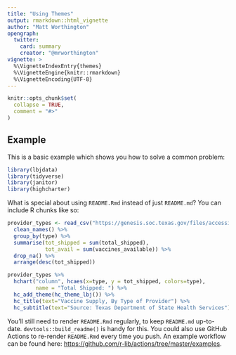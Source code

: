 ```yaml
---
title: "Using Themes"
output: rmarkdown::html_vignette
author: "Matt Worthington"
opengraph:
  twitter:
    card: summary
    creator: "@mrworthington"
vignette: >
  %\VignetteIndexEntry{themes}
  %\VignetteEngine{knitr::rmarkdown}
  %\VignetteEncoding{UTF-8}
---
```


```r
knitr::opts_chunk$set(
  collapse = TRUE,
  comment = "#>"
)
```

## Example

This is a basic example which shows you how to solve a common problem:

```r
library(lbjdata)
library(tidyverse)
library(janitor)
library(highcharter)
```

What is special about using `README.Rmd` instead of just `README.md`? You can include R chunks like so:

```r
provider_types <- read_csv("https://genesis.soc.texas.gov/files/accessibility/vaccineprovideraccessibilitydata.csv") %>% 
  clean_names() %>% 
  group_by(type) %>% 
  summarise(tot_shipped = sum(total_shipped),
            tot_avail = sum(vaccines_available)) %>% 
  drop_na() %>% 
  arrange(desc(tot_shipped))

provider_types %>% 
  hchart("column", hcaes(x=type, y = tot_shipped, colors=type),
         name = "Total Shipped: ") %>% 
  hc_add_theme(hc_theme_lbj()) %>% 
  hc_title(text="Vaccine Supply, By Type of Provider") %>% 
  hc_subtitle(text="Source: Texas Department of State Health Services")
```

You'll still need to render `README.Rmd` regularly, to keep `README.md` up-to-date. `devtools::build_readme()` is handy for this. You could also use GitHub Actions to re-render `README.Rmd` every time you push. An example workflow can be found here: <https://github.com/r-lib/actions/tree/master/examples>.
